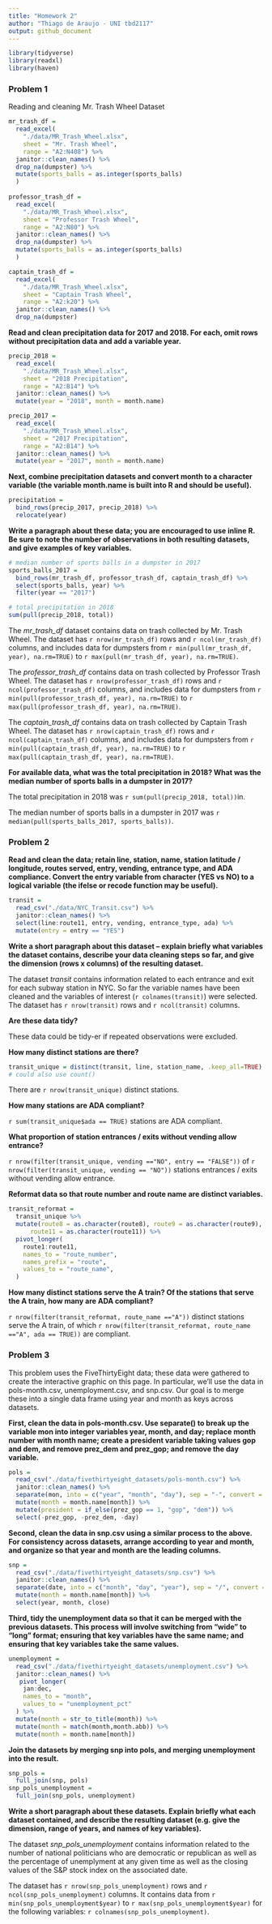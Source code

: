 ```yaml
---
title: "Homework 2"
author: "Thiago de Araujo - UNI tbd2117"
output: github_document
---
```


```r
library(tidyverse)
library(readxl)
library(haven)
```

### Problem 1

Reading and cleaning Mr. Trash Wheel Dataset

```r
mr_trash_df = 
  read_excel(
    "./data/MR_Trash_Wheel.xlsx", 
    sheet = "Mr. Trash Wheel", 
    range = "A2:N408") %>% 
  janitor::clean_names() %>%
  drop_na(dumpster) %>% 
  mutate(sports_balls = as.integer(sports_balls)
  )
  
professor_trash_df = 
  read_excel(
    "./data/MR_Trash_Wheel.xlsx", 
    sheet = "Professor Trash Wheel", 
    range = "A2:N80") %>% 
  janitor::clean_names() %>% 
  drop_na(dumpster) %>%
  mutate(sports_balls = as.integer(sports_balls)
  )

captain_trash_df = 
  read_excel(
    "./data/MR_Trash_Wheel.xlsx", 
    sheet = "Captain Trash Wheel", 
    range = "A2:k20") %>% 
  janitor::clean_names() %>% 
  drop_na(dumpster)
```

**Read and clean precipitation data for 2017 and 2018. For each, omit rows without precipitation data and add a variable year.**

```r
precip_2018 = 
  read_excel(
    "./data/MR_Trash_Wheel.xlsx", 
    sheet = "2018 Precipitation", 
    range = "A2:B14") %>% 
  janitor::clean_names() %>% 
  mutate(year = "2018", month = month.name)

precip_2017 = 
  read_excel(
    "./data/MR_Trash_Wheel.xlsx", 
    sheet = "2017 Precipitation", 
    range = "A2:B14") %>% 
  janitor::clean_names() %>% 
  mutate(year = "2017", month = month.name)
```

**Next, combine precipitation datasets and convert month to a character variable (the variable month.name is built into R and should be useful).**

```r
precipitation =
  bind_rows(precip_2017, precip_2018) %>%
  relocate(year)
```

**Write a paragraph about these data; you are encouraged to use inline R. Be sure to note the number of observations in both resulting datasets, and give examples of key variables.** 
```r
# median number of sports balls in a dumpster in 2017
sports_balls_2017 = 
  bind_rows(mr_trash_df, professor_trash_df, captain_trash_df) %>% 
  select(sports_balls, year) %>%
  filter(year == "2017")

# total precipitation in 2018
sum(pull(precip_2018, total))
```

The _mr_trash_df_ dataset contains data on trash collected by Mr. Trash Wheel. The dataset has `r nrow(mr_trash_df)` rows and `r ncol(mr_trash_df)` columns, and includes data for dumpsters from `r min(pull(mr_trash_df, year), na.rm=TRUE)` to `r max(pull(mr_trash_df, year), na.rm=TRUE)`.


The _professor_trash_df_ contains data on trash collected by Professor Trash Wheel. The dataset has `r nrow(professor_trash_df)` rows and `r ncol(professor_trash_df)` columns, and includes data for dumpsters from `r min(pull(professor_trash_df, year), na.rm=TRUE)` to `r max(pull(professor_trash_df, year), na.rm=TRUE)`.


The _captain_trash_df_ contains data on trash collected by Captain Trash Wheel. The dataset has `r nrow(captain_trash_df)` rows and `r ncol(captain_trash_df)` columns, and includes data for dumpsters from `r min(pull(captain_trash_df, year), na.rm=TRUE)` to `r max(pull(captain_trash_df, year), na.rm=TRUE)`.

**For available data, what was the total precipitation in 2018? What was the median number of sports balls in a dumpster in 2017?**

The total precipitation in 2018 was `r sum(pull(precip_2018, total))`in.

The median number of sports balls in a dumpster in 2017 was `r median(pull(sports_balls_2017, sports_balls))`.

### Problem 2

**Read and clean the data; retain line, station, name, station latitude / longitude, routes served, entry, vending, entrance type, and ADA compliance. Convert the entry variable from character (YES vs NO) to a logical variable (the ifelse or recode function may be useful).**

```r
transit = 
  read_csv("./data/NYC_Transit.csv") %>% 
  janitor::clean_names() %>% 
  select(line:route11, entry, vending, entrance_type, ada) %>% 
  mutate(entry = entry == "YES")
```

**Write a short paragraph about this dataset – explain briefly what variables the dataset contains, describe your data cleaning steps so far, and give the dimension (rows x columns) of the resulting dataset.**

The dataset _transit_ contains information related to each entrance and exit for each subway station in NYC. So far the variable names have been cleaned and the variables of interest (`r colnames(transit)`) were selected. The dataset has `r nrow(transit)` rows and `r ncol(transit)` columns.

**Are these data tidy?**

These data could be tidy-er if repeated observations were excluded.

**How many distinct stations are there?**

```r
transit_unique = distinct(transit, line, station_name, .keep_all=TRUE)
# could also use count()
```

There are `r nrow(transit_unique)` distinct stations.

**How many stations are ADA compliant?**

`r sum(transit_unique$ada == TRUE)` stations are ADA compliant.

**What proportion of station entrances / exits without vending allow entrance?**

`r nrow(filter(transit_unique, vending =="NO", entry == "FALSE"))` of `r nrow(filter(transit_unique, vending == "NO"))` stations entrances / exits without vending allow entrance.

**Reformat data so that route number and route name are distinct variables.**

```r
transit_reformat =
  transit_unique %>%
  mutate(route8 = as.character(route8), route9 = as.character(route9), route10 = as.character(route10),
      route11 = as.character(route11)) %>% 
  pivot_longer(
    route1:route11, 
    names_to = "route_number",
    names_prefix = "route",
    values_to = "route_name",
  )
```

**How many distinct stations serve the A train? Of the stations that serve the A train, how many are ADA compliant?**

`r nrow(filter(transit_reformat, route_name =="A"))` distinct stations serve the A train, of which `r nrow(filter(transit_reformat, route_name =="A", ada == TRUE))` are compliant.

### Problem 3

This problem uses the FiveThirtyEight data; these data were gathered to create the interactive graphic on this page. In particular, we’ll use the data in pols-month.csv, unemployment.csv, and snp.csv. Our goal is to merge these into a single data frame using year and month as keys across datasets.

**First, clean the data in pols-month.csv. Use separate() to break up the variable mon into integer variables year, month, and day; replace month number with month name; create a president variable taking values gop and dem, and remove prez_dem and prez_gop; and remove the day variable.**

```r
pols = 
  read_csv("./data/fivethirtyeight_datasets/pols-month.csv") %>% 
  janitor::clean_names() %>% 
  separate(mon, into = c("year", "month", "day"), sep = "-", convert = TRUE) %>%
  mutate(month = month.name[month]) %>% 
  mutate(president = if_else(prez_gop == 1, "gop", "dem")) %>%
  select(-prez_gop, -prez_dem, -day)
```

**Second, clean the data in snp.csv using a similar process to the above. For consistency across datasets, arrange according to year and month, and organize so that year and month are the leading columns.**

```r
snp = 
  read_csv("./data/fivethirtyeight_datasets/snp.csv") %>% 
  janitor::clean_names() %>% 
  separate(date, into = c("month", "day", "year"), sep = "/", convert = TRUE) %>% 
  mutate(month = month.name[month]) %>% 
  select(year, month, close)
```

**Third, tidy the unemployment data so that it can be merged with the previous datasets. This process will involve switching from “wide” to “long” format; ensuring that key variables have the same name; and ensuring that key variables take the same values.**

```r
unemployment = 
  read_csv("./data/fivethirtyeight_datasets/unemployment.csv") %>% 
  janitor::clean_names() %>% 
   pivot_longer(
    jan:dec, 
    names_to = "month",
    values_to = "unemployment_pct"
  ) %>% 
  mutate(month = str_to_title(month)) %>%  
  mutate(month = match(month,month.abb)) %>% 
  mutate(month = month.name[month])
```

**Join the datasets by merging snp into pols, and merging unemployment into the result.**

```r
snp_pols =
  full_join(snp, pols)
snp_pols_unemployment = 
  full_join(snp_pols, unemployment)
```

**Write a short paragraph about these datasets. Explain briefly what each dataset contained, and describe the resulting dataset (e.g. give the dimension, range of years, and names of key variables).**

The dataset _snp_pols_unemployment_ contains information related to the number of national politicians who are democratic or republican as well as the percentage of unemplyment at any given time as well as the closing values of the S&P stock index on the associated date.

The dataset has `r nrow(snp_pols_unemployment)` rows and `r ncol(snp_pols_unemployment)` columns. It contains data from `r min(snp_pols_unemployment$year)` to `r max(snp_pols_unemployment$year)` for the following variables: `r colnames(snp_pols_unemployment)`.
